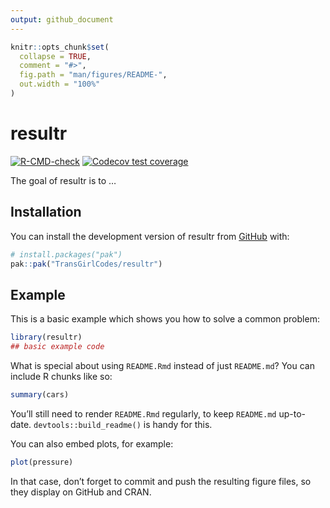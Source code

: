 ```yaml
---
output: github_document
---
```


<!-- README.md is generated from README.Rmd. Please edit that file -->

```r
knitr::opts_chunk$set(
  collapse = TRUE,
  comment = "#>",
  fig.path = "man/figures/README-",
  out.width = "100%"
)
```

# resultr

<!-- badges: start -->
[![R-CMD-check](https://github.com/TransGirlCodes/resultr/actions/workflows/R-CMD-check.yaml/badge.svg)](https://github.com/TransGirlCodes/resultr/actions/workflows/R-CMD-check.yaml)
[![Codecov test coverage](https://codecov.io/gh/TransGirlCodes/resultr/graph/badge.svg)](https://app.codecov.io/gh/TransGirlCodes/resultr)
<!-- badges: end -->

The goal of resultr is to ...

## Installation

You can install the development version of resultr from [GitHub](https://github.com/) with:

``` r
# install.packages("pak")
pak::pak("TransGirlCodes/resultr")
```

## Example

This is a basic example which shows you how to solve a common problem:

```r
library(resultr)
## basic example code
```

What is special about using `README.Rmd` instead of just `README.md`? You can include R chunks like so:

```r
summary(cars)
```

You'll still need to render `README.Rmd` regularly, to keep `README.md` up-to-date. `devtools::build_readme()` is handy for this.

You can also embed plots, for example:

```r
plot(pressure)
```

In that case, don't forget to commit and push the resulting figure files, so they display on GitHub and CRAN.
